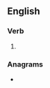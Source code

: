 ==English==

===Verb===
{{head|en|verb form}}

# {{en-third-person singular of|nestle}}

===Anagrams===
* {{l|en|netless}}